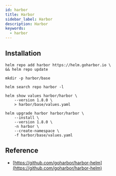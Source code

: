 ```yaml
---
id: harbor
title: Harbor
sidebar_label: Harbor
description: Harbor
keywords:
  - harbor
---
```


## Installation

```shell
helm repo add harbor https://helm.goharbor.io \
&& helm repo update
```

```shell
mkdir -p harbor/base
```

```shell
helm search repo harbor -l
```

```shell
helm show values harbor/harbor \
    --version 1.8.0 \
    > harbor/base/values.yaml
```

```shell
helm upgrade harbor harbor/harbor \
    --install \
    --version 1.8.0 \
    -n harbor \
    --create-namespace \
    -f harbor/base/values.yaml
```

## Reference

- [https://github.com/goharbor/harbor-helm](https://github.com/goharbor/harbor-helm)
